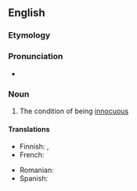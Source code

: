 ==English==

===Etymology===
{{suffix|en|innocuous|ness}}

===Pronunciation===
* {{IPA|en|/ɪˈnɒk.ju.əs.nəs/}}

===Noun===
{{en-noun|-|+}}

# The condition of being [[innocuous]]
#: {{syn|en|innocuity}}

====Translations====
{{trans-top|condition of being innocuous}}
* Finnish: {{t|fi|harmittomuus}}, {{t+|fi|vaarattomuus}}
* French: {{t-needed|fr}}
{{trans-mid}}
* Romanian: {{t+|ro|inofensivitate}}
* Spanish: {{t-needed|es}}
{{trans-bottom}}